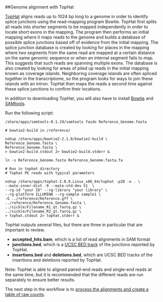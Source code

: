 ##Genome alignment with TopHat

[TopHat][1] aligns reads up to 1024 bp long to a genome in order to identify splice junctions using the read-mapping program Bowtie. TopHat first splits all reads into shorter segments to be mapped independently in order to locate short exons in the mapping. The program then performs an initial mapping where it maps reads to the genome and builds a database of possible splice junctions based off of evidence from the initial mapping. The splice junction database is created by looking for places in the mapping where two segments from the same read are mapped at a certain distance on the same genomic sequence or when an internal segment fails to map. This suggests that such reads are spanning multiple exons. The database is also created by looking for areas of piled up reads in the initial mapping known as coverage islands. Neighboring coverage islands are often spliced together in the transcriptome, so the program looks for ways to join these islands with an intron. TopHat then maps the reads a second time against these splice junctions to confirm their locations. 

In addition to downloading TopHat, you will also have to install [Bowtie][2] and [SAMtools][3].

Run the following script:

```
/share/apps/samtools-0.1.19/samtools faidx Reference_Genome.fasta

# bowtie2-build in /reference/

nohup /share/apps/bowtie2-2.1.0/bowtie2-build \
Reference_Genome.fasta \
Reference_Genome.fasta \
> bowtie2-build.stdout 2> bowtie2-build.stderr &

ln -s Reference_Genome.fasta Reference_Genome.fasta.fa

# Run in tophat directory
# Tophat PE reads with typical parameters

nohup /share/apps/tophat-2.0.9.Linux_x86_64/tophat -p20 -o . \
--mate-inner-dist -9 --mate-std-dev 51  \
--rg-id "your ID" --rg-library "your library" \
--rg-platform ILLUMINA --rg-sample sample1 \
-G ../reference/Reference.gff \
../reference/Reference_Genome.fasta \
../sickle/Filename_R1_qt.fastq.gz \
../sickle/Filename_R2_qt.fastq.gz \
> tophat.stdout 2> tophat.stderr &
```

TopHat outputs several files, but there are three in particular that are important to review.

- **accepted_hits.bam**, which is a list of read alignments in SAM format
- **junctions.bed**, which is a [UCSC BED track][4] of the junctions reported by TopHat. 
- **insertions.bed** and **deletions.bed**, which are UCSC BED tracks of the insertions and deletions reported by TopHat. 

Note: TopHat is able to aligned paired-end reads and single-end reads at the same time, but it is recommended that the different reads are run separately to ensure better results.

The next step in the workflow is to [process the alignments and create a table of raw counts][5].

[1]: http://ccb.jhu.edu/software/tophat/manual.shtml
[2]: http://bowtie-bio.sourceforge.net/index.shtml
[3]: https://github.com/samtools/samtools
[4]: https://genome.ucsc.edu/FAQ/FAQformat.html#format1
[5]: https://github.com/lkomoro/RNA-Seq-Workflow/blob/master/processing_alignments.Rmd